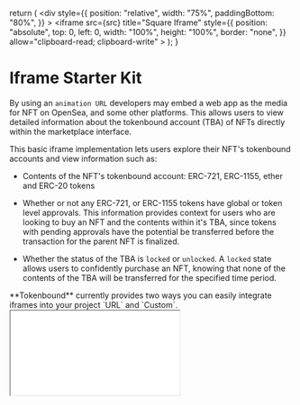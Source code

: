 

  return (
    <div
      style={{
        position: "relative",
        width: "75%",
        paddingBottom: "80%",
      }}
    >
      <iframe
        src={src}
        title="Square Iframe"
        style={{
          position: "absolute",
          top: 0,
          left: 0,
          width: "100%",
          height: "100%",
          border: "none",
        }}
        allow="clipboard-read; clipboard-write"
      ></iframe>
    </div>
  );
}

# Iframe Starter Kit

By using an `animation URL` developers may embed a web app as the media for NFT on OpenSea, and some other platforms. This allows users to view detailed information about the tokenbound account (TBA) of NFTs directly within the marketplace interface.

This basic iframe implementation lets users explore their NFT's tokenbound accounts and view information such as:

- Contents of the NFT's tokenbound account: ERC-721, ERC-1155, ether and ERC-20 tokens

- Whether or not any ERC-721, or ERC-1155 tokens have global or token level approvals. This information provides context for users who are looking to buy an NFT and the contents within it's TBA, since tokens with pending approvals have the potential be transferred before the transaction for the parent NFT is finalized.
- Whether the status of the TBA is `locked` or `unlocked`. A `locked` state allows users to confidently purchase an NFT, knowing that none of the contents of the TBA will be transferred for the specified time period.

<Callout emoji="✍🏽">
  **Tokenbound** currently provides two ways you can easily integrate iframes
  into your project `URL` and `Custom`.
</Callout>
<br />
<Iframe
  src={
    "https://iframe-tokenbound.vercel.app/0x26727ed4f5ba61d3772d1575bca011ae3aef5d36/1/1"
  }
/>
### URL Implementation

The `URL` method is recommended for NFT projects using static images for their artwork, and/or existing projects and wish to show their NFT's Tokenbound account.
This method requires updating the `animation_url` of your NFT's metadata to match this pattern:

```json
{
  "animation_url": "https://iframe-tokenbound.vercel.app/<contractAddress>/<tokenId>/<chainId>"
}
```

`contractAddress`: the contract address of the NFT collection you wish to display <br/>
`tokenId`: the token ID of the individual NFT to be rendered in the iframe <br />
`chainId`: the chain ID of where your NFT collection resides. The following tables shows currently supported chains.

| Network          | Chain ID |
| ---------------- | -------- |
| Ethereum Mainnet | 1        |
| Ethereum Goerli  | 5        |
| Ethereum Sepolia | 11155111 |
| Polygon Mainnet  | 137      |
| Polygon Mumbai   | 80001    |
| Optimism Mainnet | 420      |

For example, using `token ID 1` from the `Sapienz` collection on mainnet `1`: [https://iframe-tokenbound.vercel.app/0x26727ed4f5ba61d3772d1575bca011ae3aef5d36/1/1](https://iframe-tokenbound.vercel.app/0x26727ed4f5ba61d3772d1575bca011ae3aef5d36/1/1)

<Callout emoji="✍🏽">
  The old url without the chain ID will still be supported. However to receive
  new features and UI updates, please point the `animation_url` to one of the
  chain IDs listed above.
</Callout>

This iframe implementation relies on Alchemy's indexer to render the NFT's media. If your project uses a custom API to render the NFT's media, use the custom implementation below.

### Custom Implementation

<Steps>

#### Fork and clone the [iframe repo](https://github.com/tokenbound/iframe)

```bash copy
git clone git@github.com:githubUser/iframe.git
```

#### Create a `.env.local` file and copy the variables from `.env.example`

#### Create an Alchemy account and create an API key.

https://dashboard.alchemy.com/

Update your environment variables with your Alchemy

```
NEXT_PUBLIC_ALCHEMY_KEY="<alchemy_key>"
NEXT_PUBLIC_PROVIDER_ENDPOINT="https://..."
```

#### Navigate to [The Graph](https://thegraph.com/studio/) studio, login and create an API key.

This is for checking token approvals. You will need to fund your account with GRT tokens.

Update `NEXT_PUBLIC_GRAPH_API_KEY` with your sub graph credentials.

```
NEXT_PUBLIC_GRAPH_API_KEY="<graph_api_key>"
```

#### Use in your custom api endpoint to fetch your NFT's media

The application expects the endpoint to be: `string | string[]`, where the string is a url link to your NFT's assets. It should
dynamically have a route for each tokenId.

For example the `NEXT_PUBLIC_NFT_ENDPOINT` env variable is `https://nft-api.com/nft`. The application will then take the tokenId from the URL and make a fetch to that endpoint: `https://nft-api.com/nft/<tokenId>`.

```
...
NEXT_PUBLIC_NFT_ENDPOINT="..."
```

#### Host your application

Host your application on a service provider of your choice and set your metadata server with that host.

```json
{
  "animation_url": "https://iframe-tokenbound.vercel.app/<contractAddress>/<tokenId>/<chainId>"
}
```

</Steps>

### Options

Add the query param `?disableloading=true` to not have Tokenbound logo animation before the iframe starts.